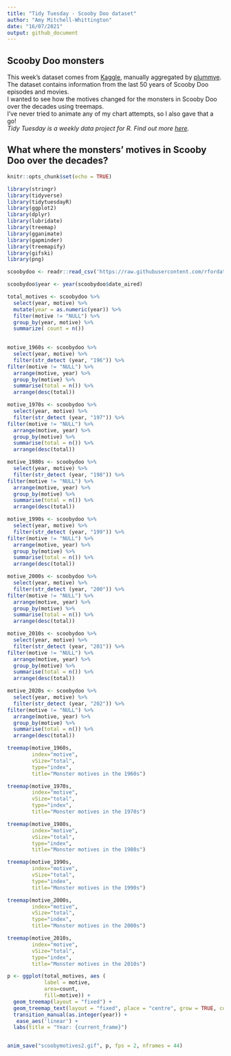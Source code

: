```yaml
---
title: "Tidy Tuesday - Scooby Doo dataset"
author: "Amy Mitchell-Whittington"
date: "16/07/2021"
output: github_document
---
```


## Scooby Doo monsters

This week's dataset comes from [Kaggle](https://www.kaggle.com/williamschooleman/scoobydoo-complete), manually aggregated by [plummye](https://www.kaggle.com/williamschooleman).  
The dataset contains information from the last 50 years of Scooby Doo episodes and movies.  
I wanted to see how the motives changed for the monsters in Scooby Doo over the decades using treemaps.  
I've never tried to animate any of my chart attempts, so I also gave that a go!  
_Tidy Tuesday is a weekly data project for R. Find out more [here](https://github.com/rfordatascience/tidytuesday)._

## What where the monsters' motives in Scooby Doo over the decades?

```r
knitr::opts_chunk$set(echo = TRUE)

library(stringr)
library(tidyverse)
library(tidytuesdayR)
library(ggplot2)
library(dplyr)
library(lubridate)
library(treemap)
library(gganimate)
library(gapminder)
library(treemapify)
library(gifski)
library(png)

scoobydoo <- readr::read_csv('https://raw.githubusercontent.com/rfordatascience/tidytuesday/master/data/2021/2021-07-13/scoobydoo.csv')

scoobydoo$year <- year(scoobydoo$date_aired)

```


```r

total_motives <- scoobydoo %>%
  select(year, motive) %>%
  mutate(year = as.numeric(year)) %>%
  filter(motive != "NULL") %>%
  group_by(year, motive) %>%
  summarize( count = n()) 
  

motive_1960s <- scoobydoo %>%
  select(year, motive) %>%
  filter(str_detect (year, "196")) %>%
filter(motive != "NULL") %>%
  arrange(motive, year) %>%
  group_by(motive) %>%
  summarise(total = n()) %>%
  arrange(desc(total)) 

motive_1970s <- scoobydoo %>%
  select(year, motive) %>%
  filter(str_detect (year, "197")) %>%
filter(motive != "NULL") %>%
  arrange(motive, year) %>%
  group_by(motive) %>%
  summarise(total = n()) %>%
  arrange(desc(total))

motive_1980s <- scoobydoo %>%
  select(year, motive) %>%
  filter(str_detect (year, "198")) %>%
filter(motive != "NULL") %>%
  arrange(motive, year) %>%
  group_by(motive) %>%
  summarise(total = n()) %>%
  arrange(desc(total))

motive_1990s <- scoobydoo %>%
  select(year, motive) %>%
  filter(str_detect (year, "199")) %>%
filter(motive != "NULL") %>%
  arrange(motive, year) %>%
  group_by(motive) %>%
  summarise(total = n()) %>%
  arrange(desc(total))

motive_2000s <- scoobydoo %>%
  select(year, motive) %>%
  filter(str_detect (year, "200")) %>%
filter(motive != "NULL") %>%
  arrange(motive, year) %>%
  group_by(motive) %>%
  summarise(total = n()) %>%
  arrange(desc(total))

motive_2010s <- scoobydoo %>%
  select(year, motive) %>%
  filter(str_detect (year, "201")) %>%
filter(motive != "NULL") %>%
  arrange(motive, year) %>%
  group_by(motive) %>%
  summarise(total = n()) %>%
  arrange(desc(total))

motive_2020s <- scoobydoo %>%
  select(year, motive) %>%
  filter(str_detect (year, "202")) %>%
filter(motive != "NULL") %>%
  arrange(motive, year) %>%
  group_by(motive) %>%
  summarise(total = n()) %>%
  arrange(desc(total))

```

``` r

treemap(motive_1960s, 
        index="motive",
        vSize="total",
        type="index",
        title="Monster motives in the 1960s")

treemap(motive_1970s, 
        index="motive",
        vSize="total",
        type="index",
        title="Monster motives in the 1970s")

treemap(motive_1980s, 
        index="motive",
        vSize="total",
        type="index",
        title="Monster motives in the 1980s")

treemap(motive_1990s, 
        index="motive",
        vSize="total",
        type="index",
        title="Monster motives in the 1990s")

treemap(motive_2000s, 
        index="motive",
        vSize="total",
        type="index",
        title="Monster motives in the 2000s")

treemap(motive_2010s, 
        index="motive",
        vSize="total",
        type="index",
        title="Monster motives in the 2010s")

```

``` r

p <- ggplot(total_motives, aes (
            label = motive,
            area=count,
            fill=motive)) +
  geom_treemap(layout = "fixed") +
  geom_treemap_text(layout = "fixed", place = "centre", grow = TRUE, colour = "white") +
  transition_manual(as.integer(year)) +
   ease_aes('linear') +
  labs(title = "Year: {current_frame}")


anim_save("scoobymotives2.gif", p, fps = 2, nframes = 44)

```
